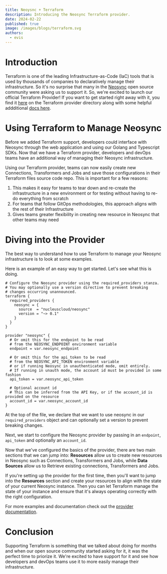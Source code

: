 ```yaml
---
title: Neoysnc + Terraform
description: Introducing the Neosync Terraform provider.
date: 2024-02-22
published: true
image: /images/blogs/terraform.svg
authors:
  - evis
---
```


# Introduction

Terraform is one of the leading Infrastructure-as-Code (IaC) tools that is used by thousands of companies to declaratively manage their infrastructure. So it's no surprise that many in the [Neosync](https://github.com/nucleuscloud/neosync) open source community were asking us to support it. So, we're excited to launch our official Terraform Provider! If you want to get started right away with it, you find it [here](https://registry.terraform.io/providers/nucleuscloud/neosync/latest) on the Terraform provider directory along with some helpful addditional [docs here](https://docs.neosync.dev/guides/terraform).

# Using Terraform to Manage Neosync

Before we added Terraform support, developers could interface with Neosync through the web application and using our Golang and Typescript SDKs. Now that we have a Terraform provider, developers and devOps teams have an additional way of managing their Neosync infrastructure.

Using our Terraform provider, teams can now easily create new Connections, Transformers and Jobs and save those configurations in their Terraform files source code repo. This is important for a few reasons:

1. This makes it easy for teams to tear down and re-create the infrastructure in a new environment or for testing without having to re-do everything from scratch
2. For teams that follow GitOps methodologies, this approach aligns with the rest of their Infrastructure
3. Gives teams greater flexibility in creating new resource in Neosync that other teams may need

# Diving into the Provider

The best way to understand how to use Terraform to manage your Neosync infrastructure is to look at some examples.

Here is an example of an easy way to get started. Let's see what this is doing.

```hcl
# Configure the Neosync provider using the required_providers stanza.
# You may optionally use a version directive to prevent breaking
# changes occurring unannounced.
terraform {
  required_providers {
    neosync = {
      source  = "nucleuscloud/neosync"
      version = "~> 0.1"
    }
  }
}

provider "neosync" {
  # Or omit this for the endpoint to be read
  # from the NEOSYNC_ENDPOINT environment variable
  endpoint = var.neosync_endpoint

  # Or omit this for the api_token to be read
  # from the NEOSYNC_API_TOKEN environment variable
  # or if running Neosync in unauthenticated mode, omit entirely.
  # If running in unauth mode, the account id must be provided in some fashion
  api_token = var.neosync_api_token

  # Optional account id
  # This can be inferred from the API Key, or if the account_id is provided on the resource
  account_id = var.neosync_account_id
}
```

At the top of the file, we declare that we want to use neosync in our `required_providers` object and can optionally set a version to prevent breaking changes.

Next, we start to configure the Neosync provider by passing in an `endpoint`, `api_token` and optionally an `account_id`.

Now that we've configured the basics of the provider, there are two main sections that we can jump into: **Resources** allow us to create new resources in Neosync such as Connections, Transformers and Jobs, while **Data Sources** allow us to Retrieve existing connections, Transformers and Jobs.

If you're setting up the provider for the first time, then you'll want to jump into the **Resources** section and create your resources to align with the state of your current Neosync instance. Then you can let Terraform manage the state of your instance and ensure that it's always operating correctly with the right configuration.

For more examples and documentation check out the [provider documentation](https://registry.terraform.io/providers/nucleuscloud/neosync/latest/docs/resources/connection).

# Conclusion

Supporting Terraform is something that we talked about doing for months and when our open source community started asking for it, it was the perfect time to priorize it. We're excited to have support for it and see how developers and devOps teams use it to more easily manage their infrastructure.
